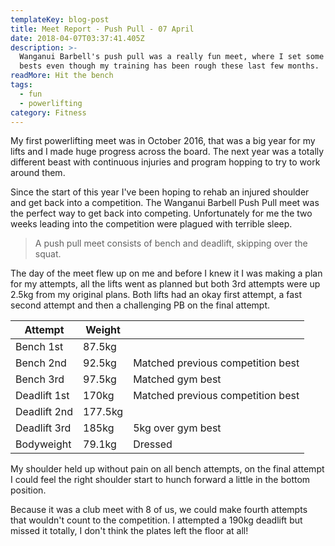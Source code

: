 ```yaml
---
templateKey: blog-post
title: Meet Report - Push Pull - 07 April
date: 2018-04-07T03:37:41.405Z
description: >-
  Wanganui Barbell's push pull was a really fun meet, where I set some personal
  bests even though my training has been rough these last few months.
readMore: Hit the bench
tags:
  - fun
  - powerlifting
category: Fitness
---
```


My first powerlifting meet was in October 2016, that was a big year for my lifts and I made huge progress across the board. The next year was a totally different beast with continuous injuries and program hopping to try to work around them.

Since the start of this year I've been hoping to rehab an injured shoulder and get back into a competition. The Wanganui Barbell Push Pull meet was the perfect way to get back into competing. Unfortunately for me the two weeks leading into the competition were plagued with terrible sleep.

> A push pull meet consists of bench and deadlift, skipping over the squat.

The day of the meet flew up on me and before I knew it I was making a plan for my attempts, all the lifts went as planned but both 3rd attempts were up 2.5kg from my original plans. Both lifts had an okay first attempt, a fast second attempt and then a challenging PB on the final attempt.

| Attempt      | Weight  |                                   |
| ------------ | ------- | --------------------------------- |
| Bench 1st    | 87.5kg  |                                   |
| Bench 2nd    | 92.5kg  | Matched previous competition best |
| Bench 3rd    | 97.5kg  | Matched gym best                  |
| Deadlift 1st | 170kg   | Matched previous competition best |
| Deadlift 2nd | 177.5kg |                                   |
| Deadlift 3rd | 185kg   | 5kg over gym best                 |
| Bodyweight   | 79.1kg  | Dressed                           |

My shoulder held up without pain on all bench attempts, on the final attempt I could feel the right shoulder start to hunch forward a little in the bottom position.

Because it was a club meet with 8 of us, we could make fourth attempts that wouldn't count to the competition. I attempted a 190kg deadlift but missed it totally, I don't think the plates left the floor at all!
